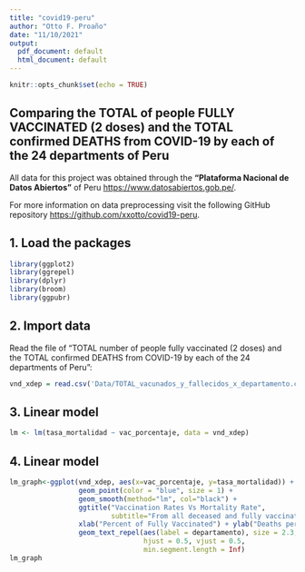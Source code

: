 ```yaml
---
title: "covid19-peru"
author: "Otto F. Proaño"
date: "11/10/2021"
output:
  pdf_document: default
  html_document: default
---
```


```r
knitr::opts_chunk$set(echo = TRUE)
```

## Comparing the TOTAL of people FULLY VACCINATED (2 doses) and the TOTAL confirmed DEATHS from COVID-19 by each of the 24 departments of Peru

All data for this project was obtained through the **"Plataforma Nacional de Datos Abiertos"** of Peru <https://www.datosabiertos.gob.pe/>.

For more information on data preprocessing visit the following GitHub repository <https://github.com/xxotto/covid19-peru>.

## 1. Load the packages

```r
library(ggplot2)
library(ggrepel)
library(dplyr)
library(broom)
library(ggpubr)
```

## 2. Import data

Read the file of "TOTAL number of people fully vaccinated (2 doses) and the TOTAL confirmed DEATHS from COVID-19 by each of the 24 departments of Peru":

```r
vnd_xdep = read.csv('Data/TOTAL_vacunados_y_fallecidos_x_departamento.csv')
```

## 3. Linear model
```r
lm <- lm(tasa_mortalidad ~ vac_porcentaje, data = vnd_xdep)

```

## 4. Linear model
```r
lm_graph<-ggplot(vnd_xdep, aes(x=vac_porcentaje, y=tasa_mortalidad)) +
                 geom_point(color = "blue", size = 1) + 
                 geom_smooth(method="lm", col="black") +
                 ggtitle("Vaccination Rates Vs Mortality Rate", 
                         subtitle="From all deceased and fully vaccinated people (2 doses)") +
                 xlab("Percent of Fully Vaccinated") + ylab("Deaths per 100K") + 
                 geom_text_repel(aes(label = departamento), size = 2.3, 
                                 hjust = 0.5, vjust = 0.5, 
                                 min.segment.length = Inf)
lm_graph

```



